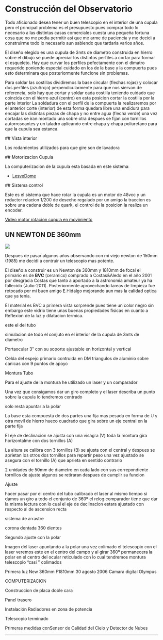 <ReparacionSBIG />

# Construcción del Observatorio

<ImagenObras />

Todo aficionado desea tener un buen telescopio en el interior de una cupula pero el principal
problema es el presupuesto pues comprar todo lo necesario a las distintas casas comerciales cuesta
una pequeña fortuna cosa que  no me podia permitir asi que me arme de paciencia y me decidi a
construirme todo lo necesario aun sabiendo que tardaria varios años.

El diseño elegido es una cupula de 3mts de diametro construida en hierro sobre el dibujo se
puede apreciar los distintos perfiles a cortar para formar el esqueleto. Hay que curvar los perfiles
pefectamente con el dimatro requerido poniendo especial cuidado en los de la base
y la compuerta pues esto determinara que posteriormente funcione sin problemas.

<Imagen src="construccion/observatorio/esqueleto-cupula1.jpg" />
<Imagen src="construccion/observatorio/cupula_sol1.jpg" />

Para soldar las costillas dividiremos la base circular (flechas rojas) y colocar dos perfiles
(azul/rojo) perpendicularmente para que nos siervan de referencia, solo hay que cortar y soldar
cada costilla teniendo cuidado que coincida con el hierro azul (centro) en esta posicion cortar
la costilla por la parte interior La soldadura con el perfil de la compuerta la realizaremos por
el anterior corte (interior) de esta forma quedara libre una endidura para encajar las distintas
piezas de chapa y no entre agua (flecha verde) una vez cortadas se iran montado una sobre otra
despues se fijan con tornillos autorroscantes y un taladro aplicando entre chapa y chapa poliuretano
para que la cupula sea estanca.

<Imagen src="construccion/observatorio/cupula2.jpg" />

## Vista interior

Los rodamientos utilizados para que gire son de lavadora

<Imagen src="construccion/observatorio/cupula-base-int.jpg" />
<Imagen src="construccion/observatorio/cupula3.jpg" />
<Imagen src="construccion/observatorio/cupula.jpg" />
<Imagen src="construccion/observatorio/copy-cupula-fin.jpg" />
<Imagen src="construccion/observatorio/cupula-noche.jpg" />

## Motorizacion Cupula

La computerizacion de la cupula esta basada en este sistema:

- [LesveDome](http://www.dppobservatory.net/DomeAutomation/DomeDriver.php)

## Sistema control

<Imagen src="construccion/observatorio/automatizacion-cupula.jpg" />

Este es el sistema que hace rotar la cupula es un motor de 48vcc y un reductor
relacion 1/200 de desecho regalado por un amigo la traccion es sobre una cadena
doble de quark, el control de la posicion la realiza un encoder.

<Imagen src="construccion/observatorio/rotacion-cupulapa2.jpg" />

[Video motor rotacion cupula en movimiento](http://www.youtube.com/watch?v=Rs40XQpR6Vo)

## UN NEWTON DE 360mm

<Image src="construccion/observatorio/telescopioccd.jpg" />

Despues de pasar algunos años  observando con mi viejo newton de 150mm (1985)
me decidi a contruir un telescopio  mas potente.

El diseño a construir es un Newton de 360mm y 1810mm de focal el primario es de **BVC** (ceramico)
comprado a Costas&Aledo en el año 2001 por desgracia Costas que tanto a aportado a la astronomia
amateur ya ha fallecido (Julio-2011). Posteriormente aprovechando tareas de limpieza fue retocado
por mi buen amigo E.Hidalgo mejorando aun mas la calidad optica que ya tenia.

El material es BVC a primera vista sorprende pues tiene un color negro sin embargo este vidrio
tiene unas buenas propiedades fisicas en cuanto a Reflexion de la luz y dilatacion termica.

<Imagen
  src="construccion/observatorio/limpieza-27sep2015.jpg"
  desc="Espejo 360mm F1810mm (limpieza)"
  fecha="26 Septiembre 2015"
/>

<Imagen src="construccion/observatorio/montura-3-vistas.gif" />

este el del tubo
<Imagen src="construccion/observatorio/tubo.gif" />

simulacion de todo el conjuto en el interior de la cupula de 3mts de diametro
<Imagen src="construccion/observatorio/cupula.gif" />

Portaocular 3″ con su soporte ajustable en horizontal y vertical
<Imagen src="construccion/observatorio/pletina-porta.jpg" />

Celda del espejo primario contruida en DM triangulos de aluminio sobre canicas con 9 puntos de apoyo
<Imagen src="construccion/observatorio/celda-primario-web1.jpg" />

Montura Tubo

<Imagen src="construccion/observatorio/montura-tubo1.jpg" />
<Imagen src="construccion/observatorio/montura-coche.jpg" />

Para el ajuste de la montura he utilizado un laser y un comparador
<Imagen src="construccion/observatorio/img_18451.jpg" />

Una vez que consigamos dar un giro completo y el laser describa un punto sobre la cupula lo tendremos centrado
<Imagen src="construccion/observatorio/montura-laser.jpg" />

solo resta apuntar a la polar
<Imagen src="construccion/observatorio/ajuste-con-laser-21.jpg" />

La base esta compuesta de dos partes una fija mas pesada en forma de U y otra movil de hierro hueco cuadrado que gira sobre un eje central en la parte fija
<Imagen src="construccion/observatorio/base.jpg" />

El eje de declinacion se ajusta con una visagra (V) toda la montura gira horizontalme con dos tornillos (A)
<Imagen src="construccion/observatorio/azimut2.jpg" />

La altura se calibra con 3 tornillos (B) se ajusta con el central y despues se aprietan los otros dos tornillos para repartir peso una vez ajustado se asegura con el tornillo (A) que aprieta en sentido contrario
<Imagen src="construccion/observatorio/montura2.jpg" />

2 unidades de 50mm de diametro en cada lado con sus correpondiente tornillos de ajuste algunos se retiraran despues de cumplir su funcion
<Imagen src="construccion/observatorio/cojinetes1.jpg" />

Ajuste
<Imagen src="construccion/observatorio/montura-ajuste-32.jpg" />

hacer pasar por el centro del tubo calibrado el laser al mismo tiempo si damos un giro a todo el conjunto de 360º el relog comparador tiene que dar la misma lectura con lo cual el eje de declinacion estara ajustado con respecto al de ascension recta
<Imagen src="construccion/observatorio/montura-ajuste.jpg" />
<Imagen src="construccion/observatorio/montura-ajuste-2.jpg" />

sistema de arrastre
<Imagen src="construccion/observatorio/bisinfin1.jpg" />

corona dentada 360 dientes
<Imagen src="construccion/observatorio/corona-ar.jpg" />
<Imagen src="construccion/observatorio/sistema-de-arrastre1.jpg" />

Segundo ajuste con la polar
<Imagen src="construccion/observatorio/laser-polar2.jpg" />

Imagen del laser apuntando a la polar una vez colimado el telescopio con el laser veremos este en el centro del campo y al girar 360º permanecera la polar en el centro del ocular reticulado con lo cual tendremos montura telescopio “casi ” colimados
<Imagen src="construccion/observatorio/laser-polar.jpg" />

Primera luz New 360mm F1810mm 30 agosto 2006 Camara digital Olympus
<Imagen src="construccion/observatorio/m27-358-2.jpg" />

COMPUTERIZACION
<Imagen src="construccion/observatorio/scope.gif" />

Construccion de placa doble cara
<Imagen src="construccion/observatorio/placa-doble-cara1.jpg" />
<Imagen src="construccion/observatorio/placa-montada1.jpg" />
<Imagen src="construccion/observatorio/electronica-interior1.jpg" />

Panel trasero
<Imagen src="construccion/observatorio/electronica-panel-trasero-copy1.jpg" />

Instalación Radiadores en zona de potencia
<Imagen src="construccion/observatorio/electronica-mel1.jpg" />

Telescopio terminado
<Imagen src="construccion/observatorio/nw-358-2.jpg" />
<Imagen src="construccion/observatorio/mosaico-358mm.jpg" />

Primeras medidas conSensor de Calidad del Cielo y Detector de Nubes

<Imagen src="construccion/observatorio/calibrado.jpg" />

---

<ReparacionSBIG />